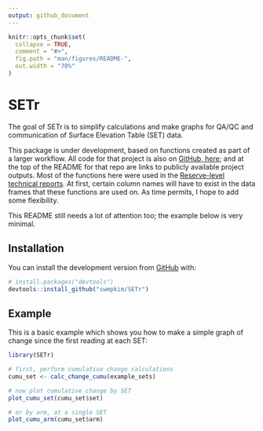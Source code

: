 ```yaml
---
output: github_document
---
```


<!-- README.md is generated from README.Rmd. Please edit that file -->

```r
knitr::opts_chunk$set(
  collapse = TRUE,
  comment = "#>",
  fig.path = "man/figures/README-",
  out.width = "70%"
)
```

# SETr

<!-- badges: start -->
<!-- badges: end -->

The goal of SETr is to simplify calculations and make graphs for QA/QC and communication of Surface Elevation Table (SET) data.  

This package is under development, based on functions created as part of a larger workflow. All code for that project is also on [GitHub, here](https://github.com/swmpkim/SETr_Reserve_Template); and at the top of the README for that repo are links to publicly available project outputs. Most of the functions here were used in the [Reserve-level technical reports](https://drive.google.com/drive/folders/1ExY94WWOoS3iY3iJpKdteI96_iFnDdMM?usp=sharing). At first, certain column names will have to exist in the data frames that these functions are used on. As time permits, I hope to add some flexibility.  

This README still needs a lot of attention too; the example below is very minimal. 

## Installation

You can install the development version from [GitHub](https://github.com/) with:

``` r
# install.packages("devtools")
devtools::install_github("swmpkim/SETr")
```
## Example

This is a basic example which shows you how to make a simple graph of change since the first reading at each SET:

```r
library(SETr)

# first, perform cumulative change calculations
cumu_set <- calc_change_cumu(example_sets)

# now plot cumulative change by SET
plot_cumu_set(cumu_set$set)

# or by arm, at a single SET
plot_cumu_arm(cumu_set$arm)
```
